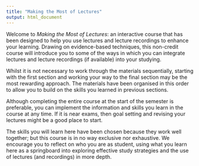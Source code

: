 ```yaml
---
title: "Making the Most of Lectures"
output: html_document
---
```


Welcome to _Making the Most of Lectures_: an interactive course that has been designed to help you use lectures and lecture recordings to enhance your learning. Drawing on evidence-based techniques, this non-credit course will introduce you to some of the ways in which you can integrate lectures and lecture recordings (if available) into your studying.

Whilst it is not necessary to work through the materials sequentially, starting with the first section and working your way to the final section may be the most rewarding approach. The materials have been organised in this order to allow you to build on the skills you learned in previous sections. 

Although completing the entire course at the start of the semester is preferable, you can implement the information and skills you learn in the course at any time. If it is near exams, then goal setting and revising your lectures might be a good place to start.

The skills you will learn here have been chosen because they work well together; but this course is in no way exclusive nor exhaustive. We encourage you to reflect on who you are as student, using what you learn here as a springboard into exploring effective study strategies and the use of lectures (and recordings) in more depth.